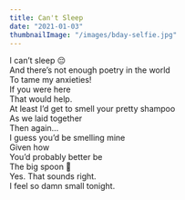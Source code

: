 ```yaml
---
title: Can't Sleep
date: "2021-01-03"
thumbnailImage: "/images/bday-selfie.jpg"
---
```


I can’t sleep 😔  
And there’s not enough poetry in the world  
To tame my anxieties!  
If you were here  
That would help.   
At least I’d get to smell your pretty shampoo  
As we laid together  
Then again…  
I guess you’d be smelling mine  
Given how  
You’d probably better be  
The big spoon 🥄   
Yes. That sounds right.   
I feel so damn small tonight.   